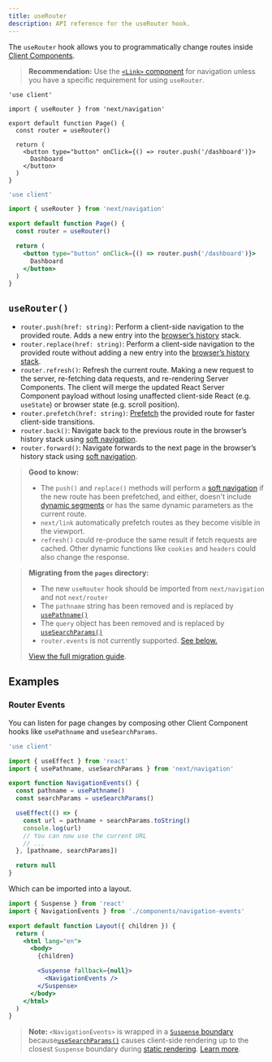 ```yaml
---
title: useRouter
description: API reference for the useRouter hook.
---
```


The `useRouter` hook allows you to programmatically change routes inside [Client Components](/docs/getting-started/react-essentials).

> **Recommendation:** Use the [`<Link>` component](/docs/app/building-your-application/routing/linking-and-navigating#link-component) for navigation unless you have a specific requirement for using `useRouter`.

```tsx filename="app/example-client-component.tsx" switcher
'use client'

import { useRouter } from 'next/navigation'

export default function Page() {
  const router = useRouter()

  return (
    <button type="button" onClick={() => router.push('/dashboard')}>
      Dashboard
    </button>
  )
}
```

```jsx filename="app/example-client-component.js" switcher
'use client'

import { useRouter } from 'next/navigation'

export default function Page() {
  const router = useRouter()

  return (
    <button type="button" onClick={() => router.push('/dashboard')}>
      Dashboard
    </button>
  )
}
```

## `useRouter()`

- `router.push(href: string)`: Perform a client-side navigation to the provided route. Adds a new entry into the [browser’s history](https://developer.mozilla.org/en-US/docs/Web/API/History_API) stack.
- `router.replace(href: string)`: Perform a client-side navigation to the provided route without adding a new entry into the [browser’s history stack](https://developer.mozilla.org/en-US/docs/Web/API/History_API).
- `router.refresh()`: Refresh the current route. Making a new request to the server, re-fetching data requests, and re-rendering Server Components. The client will merge the updated React Server Component payload without losing unaffected client-side React (e.g. `useState`) or browser state (e.g. scroll position).
- `router.prefetch(href: string)`: [Prefetch](/docs/app/building-your-application/routing/linking-and-navigating#prefetching) the provided route for faster client-side transitions.
- `router.back()`: Navigate back to the previous route in the browser’s history stack using [soft navigation](/docs/app/building-your-application/routing/linking-and-navigating#soft-navigation).
- `router.forward()`: Navigate forwards to the next page in the browser’s history stack using [soft navigation](/docs/app/building-your-application/routing/linking-and-navigating#soft-navigation).

> **Good to know:**
>
> - The `push()` and `replace()` methods will perform a [soft navigation](/docs/app/building-your-application/routing/linking-and-navigating#soft-navigation) if the new route has been prefetched, and either, doesn't include [dynamic segments](/docs/app/building-your-application/routing/dynamic-routes) or has the same dynamic parameters as the current route.
> - `next/link` automatically prefetch routes as they become visible in the viewport.
> - `refresh()` could re-produce the same result if fetch requests are cached. Other dynamic functions like `cookies` and `headers` could also change the response.

> **Migrating from the `pages` directory:**
>
> - The new `useRouter` hook should be imported from `next/navigation` and not `next/router`
> - The `pathname` string has been removed and is replaced by [`usePathname()`](/docs/app/api-reference/functions/use-pathname)
> - The `query` object has been removed and is replaced by [`useSearchParams()`](/docs/app/api-reference/functions/use-search-params)
> - `router.events` is not currently supported. [See below.](#router-events)
>
> [View the full migration guide](/docs/pages/building-your-application/upgrading/app-router-migration).

## Examples

### Router Events

You can listen for page changes by composing other Client Component hooks like `usePathname` and `useSearchParams`.

```jsx filename="app/components/navigation-events.js"
'use client'

import { useEffect } from 'react'
import { usePathname, useSearchParams } from 'next/navigation'

export function NavigationEvents() {
  const pathname = usePathname()
  const searchParams = useSearchParams()

  useEffect(() => {
    const url = pathname + searchParams.toString()
    console.log(url)
    // You can now use the current URL
    // ...
  }, [pathname, searchParams])

  return null
}
```

Which can be imported into a layout.

```jsx filename="app/layout.js" highlight={2,10-12}
import { Suspense } from 'react'
import { NavigationEvents } from './components/navigation-events'

export default function Layout({ children }) {
  return (
    <html lang="en">
      <body>
        {children}

        <Suspense fallback={null}>
          <NavigationEvents />
        </Suspense>
      </body>
    </html>
  )
}
```

> **Note:** `<NavigationEvents>` is wrapped in a [`Suspense` boundary](/docs/app/building-your-application/routing/loading-ui-and-streaming#example) because[`useSearchParams()`](/docs/app/api-reference/functions/use-search-params) causes client-side rendering up to the closest `Suspense` boundary during [static rendering](/docs/app/building-your-application/rendering/static-and-dynamic-rendering#static-rendering-default). [Learn more](/docs/app/api-reference/functions/use-search-params#behavior).
